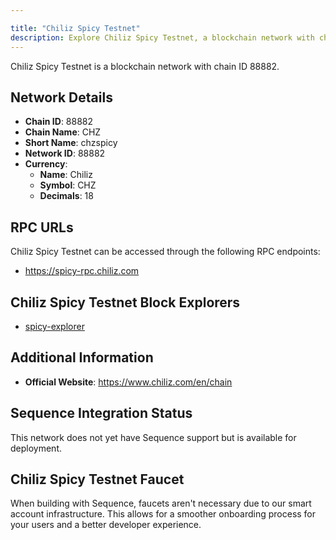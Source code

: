 ```yaml
---

title: "Chiliz Spicy Testnet"
description: Explore Chiliz Spicy Testnet, a blockchain network with chain ID 88882. Learn about its native currency, Chiliz, and how to interact with the network.
---
```




Chiliz Spicy Testnet is a blockchain network with chain ID 88882.

## Network Details

- **Chain ID**: 88882
- **Chain Name**: CHZ
- **Short Name**: chzspicy
- **Network ID**: 88882
- **Currency**: 
  - **Name**: Chiliz
  - **Symbol**: CHZ
  - **Decimals**: 18

## RPC URLs

Chiliz Spicy Testnet can be accessed through the following RPC endpoints:

- https://spicy-rpc.chiliz.com

## Chiliz Spicy Testnet Block Explorers

- [spicy-explorer](https://testnet.chiliscan.com)

## Additional Information

- **Official Website**: https://www.chiliz.com/en/chain

## Sequence Integration Status

This network does not yet have Sequence support but is available for deployment.

## Chiliz Spicy Testnet Faucet

When building with Sequence, faucets aren't necessary due to our smart account infrastructure. This allows for a smoother onboarding process for your users and a better developer experience.
